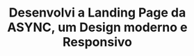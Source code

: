 ---
title: "Desenvolvi a Landing Page da ASYNC, um Design moderno e Responsivo"
publishedAt: "2024-04-08"
summary: "Desenvolvimento de um sistema de design flexível e altamente personalizável usando Next.js no front-end e Figma para colaboração em design."
images:
  - "/images/projects/project-01/async.png"
  - "/images/projects/project-01/async-2.png"
team:
  - name: "André Bellico"
    role: "Developer"
    avatar: "/images/avatar.jpg"
    linkedIn: "https://www.linkedin.com/in/andr%C3%A9-bellico/"
link: "https://async.dev.br/"
---